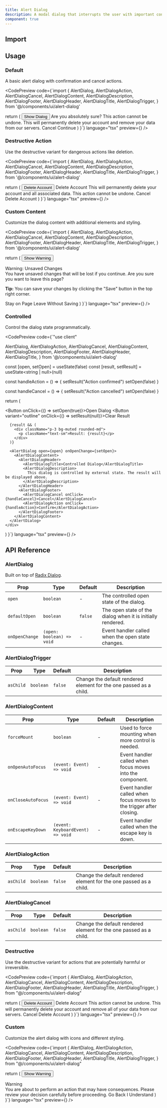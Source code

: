 ```yaml
---
title: Alert Dialog
description: A modal dialog that interrupts the user with important content and expects a response.
component: true
---
```


## Import

<CodePreview code="import { AlertDialog, AlertDialogAction, AlertDialogCancel, AlertDialogContent, AlertDialogDescription, AlertDialogFooter, AlertDialogHeader, AlertDialogTitle, AlertDialogTrigger } from '@/components/ui/alert-dialog'" language="tsx" />

## Usage

### Default

A basic alert dialog with confirmation and cancel actions.

<CodePreview 
  code={`import {
  AlertDialog,
  AlertDialogAction,
  AlertDialogCancel,
  AlertDialogContent,
  AlertDialogDescription,
  AlertDialogFooter,
  AlertDialogHeader,
  AlertDialogTitle,
  AlertDialogTrigger,
} from '@/components/ui/alert-dialog'

  return (
    <AlertDialog>
      <AlertDialogTrigger asChild>
        <Button variant="outline">Show Dialog</Button>
      </AlertDialogTrigger>
      <AlertDialogContent>
        <AlertDialogHeader>
          <AlertDialogTitle>Are you absolutely sure?</AlertDialogTitle>
          <AlertDialogDescription>
            This action cannot be undone. This will permanently delete your
            account and remove your data from our servers.
          </AlertDialogDescription>
        </AlertDialogHeader>
        <AlertDialogFooter>
          <AlertDialogCancel>Cancel</AlertDialogCancel>
          <AlertDialogAction>Continue</AlertDialogAction>
        </AlertDialogFooter>
      </AlertDialogContent>
    </AlertDialog>
  )
}`} 
  language="tsx" 
  preview={<AlertDialogDefault />} 
/>

### Destructive Action

Use the destructive variant for dangerous actions like deletion.

<CodePreview 
  code={`import {
  AlertDialog,
  AlertDialogAction,
  AlertDialogCancel,
  AlertDialogContent,
  AlertDialogDescription,
  AlertDialogFooter,
  AlertDialogHeader,
  AlertDialogTitle,
  AlertDialogTrigger,
} from '@/components/ui/alert-dialog'

  return (
    <AlertDialog>
      <AlertDialogTrigger asChild>
        <Button variant="destructive">Delete Account</Button>
      </AlertDialogTrigger>
      <AlertDialogContent>
        <AlertDialogHeader>
          <AlertDialogTitle>Delete Account</AlertDialogTitle>
          <AlertDialogDescription>
            This will permanently delete your account and all associated data.
            This action cannot be undone.
          </AlertDialogDescription>
        </AlertDialogHeader>
        <AlertDialogFooter>
          <AlertDialogCancel>Cancel</AlertDialogCancel>
          <AlertDialogAction className="bg-destructive text-destructive-foreground hover:bg-destructive/90">
            Delete Account
          </AlertDialogAction>
        </AlertDialogFooter>
      </AlertDialogContent>
    </AlertDialog>
  )
}`} 
  language="tsx" 
  preview={<AlertDialogDestructive />} 
/>

### Custom Content

Customize the dialog content with additional elements and styling.

<CodePreview 
  code={`import {
  AlertDialog,
  AlertDialogAction,
  AlertDialogCancel,
  AlertDialogContent,
  AlertDialogDescription,
  AlertDialogFooter,
  AlertDialogHeader,
  AlertDialogTitle,
  AlertDialogTrigger,
} from '@/components/ui/alert-dialog'

  return (
    <AlertDialog>
      <AlertDialogTrigger asChild>
        <Button variant="outline">
          <LucideIcon name="AlertTriangle" className="mr-2 h-4 w-4" />
          Show Warning
        </Button>
      </AlertDialogTrigger>
      <AlertDialogContent>
        <AlertDialogHeader>
          <div className="flex items-center gap-2">
            <LucideIcon name="AlertTriangle" className="h-5 w-5 text-yellow-500" />
            <AlertDialogTitle>Warning: Unsaved Changes</AlertDialogTitle>
          </div>
          <AlertDialogDescription>
            You have unsaved changes that will be lost if you continue.
            Are you sure you want to leave this page?
          </AlertDialogDescription>
        </AlertDialogHeader>
        <div className="my-4 p-4 bg-yellow-50 border border-yellow-200 rounded-md">
          <p className="text-sm text-yellow-800">
            <strong>Tip:</strong> You can save your changes by clicking the "Save" button
            in the top right corner.
          </p>
        </div>
        <AlertDialogFooter>
          <AlertDialogCancel>Stay on Page</AlertDialogCancel>
          <AlertDialogAction>Leave Without Saving</AlertDialogAction>
        </AlertDialogFooter>
      </AlertDialogContent>
    </AlertDialog>
  )
}`} 
  language="tsx" 
  preview={<AlertDialogCustom />} 
/>

### Controlled

Control the dialog state programmatically.

<CodePreview 
  code={`"use client"

  AlertDialog,
  AlertDialogAction,
  AlertDialogCancel,
  AlertDialogContent,
  AlertDialogDescription,
  AlertDialogFooter,
  AlertDialogHeader,
  AlertDialogTitle,
} from '@/components/ui/alert-dialog'

  const [open, setOpen] = useState(false)
  const [result, setResult] = useState<string | null>(null)

  const handleAction = () => {
    setResult("Action confirmed")
    setOpen(false)
  }

  const handleCancel = () => {
    setResult("Action cancelled")
    setOpen(false)
  }

  return (
    <div className="space-y-4">
      <div className="flex gap-2">
        <Button onClick={() => setOpen(true)}>Open Dialog</Button>
        <Button variant="outline" onClick={() => setResult(null)}>Clear Result</Button>
      </div>
      
      {result && (
        <div className="p-3 bg-muted rounded-md">
          <p className="text-sm">Result: {result}</p>
        </div>
      )}

      <AlertDialog open={open} onOpenChange={setOpen}>
        <AlertDialogContent>
          <AlertDialogHeader>
            <AlertDialogTitle>Controlled Dialog</AlertDialogTitle>
            <AlertDialogDescription>
              This dialog is controlled by external state. The result will be displayed above.
            </AlertDialogDescription>
          </AlertDialogHeader>
          <AlertDialogFooter>
            <AlertDialogCancel onClick={handleCancel}>Cancel</AlertDialogCancel>
            <AlertDialogAction onClick={handleAction}>Confirm</AlertDialogAction>
          </AlertDialogFooter>
        </AlertDialogContent>
      </AlertDialog>
    </div>
  )
}`} 
  language="tsx" 
  preview={<AlertDialogControlled />} 
/>

## API Reference

### AlertDialog

Built on top of [Radix Dialog](https://www.radix-ui.com/docs/primitives/components/dialog).

| Prop | Type | Default | Description |
| --- | --- | --- | --- |
| `open` | `boolean` | - | The controlled open state of the dialog. |
| `defaultOpen` | `boolean` | `false` | The open state of the dialog when it is initially rendered. |
| `onOpenChange` | `(open: boolean) => void` | - | Event handler called when the open state changes. |

### AlertDialogTrigger

| Prop | Type | Default | Description |
| --- | --- | --- | --- |
| `asChild` | `boolean` | `false` | Change the default rendered element for the one passed as a child. |

### AlertDialogContent

| Prop | Type | Default | Description |
| --- | --- | --- | --- |
| `forceMount` | `boolean` | - | Used to force mounting when more control is needed. |
| `onOpenAutoFocus` | `(event: Event) => void` | - | Event handler called when focus moves into the component. |
| `onCloseAutoFocus` | `(event: Event) => void` | - | Event handler called when focus moves to the trigger after closing. |
| `onEscapeKeyDown` | `(event: KeyboardEvent) => void` | - | Event handler called when the escape key is down. |

### AlertDialogAction

| Prop | Type | Default | Description |
| --- | --- | --- | --- |
| `asChild` | `boolean` | `false` | Change the default rendered element for the one passed as a child. |

### AlertDialogCancel

| Prop | Type | Default | Description |
| --- | --- | --- | --- |
| `asChild` | `boolean` | `false` | Change the default rendered element for the one passed as a child. |

### Destructive

Use the destructive variant for actions that are potentially harmful or irreversible.

<CodePreview 
  code={`import {
  AlertDialog,
  AlertDialogAction,
  AlertDialogCancel,
  AlertDialogContent,
  AlertDialogDescription,
  AlertDialogFooter,
  AlertDialogHeader,
  AlertDialogTitle,
  AlertDialogTrigger,
} from "@/components/ui/alert-dialog"

  return (
    <AlertDialog>
      <AlertDialogTrigger asChild>
        <Button variant="destructive">Delete Account</Button>
      </AlertDialogTrigger>
      <AlertDialogContent>
        <AlertDialogHeader>
          <AlertDialogTitle>Delete Account</AlertDialogTitle>
          <AlertDialogDescription>
            This action cannot be undone. This will permanently delete your
            account and remove all of your data from our servers.
          </AlertDialogDescription>
        </AlertDialogHeader>
        <AlertDialogFooter>
          <AlertDialogCancel>Cancel</AlertDialogCancel>
          <AlertDialogAction className="bg-destructive text-destructive-foreground hover:bg-destructive/90">
            Delete Account
          </AlertDialogAction>
        </AlertDialogFooter>
      </AlertDialogContent>
    </AlertDialog>
  )
}`} 
  language="tsx" 
  preview={<AlertDialogDestructive />} 
/>

### Custom

Customize the alert dialog with icons and different styling.

<CodePreview 
  code={`import {
  AlertDialog,
  AlertDialogAction,
  AlertDialogCancel,
  AlertDialogContent,
  AlertDialogDescription,
  AlertDialogFooter,
  AlertDialogHeader,
  AlertDialogTitle,
  AlertDialogTrigger,
} from "@/components/ui/alert-dialog"

  return (
    <AlertDialog>
      <AlertDialogTrigger asChild>
        <Button variant="outline">
          <LucideIcon name="AlertTriangle" className="mr-2 h-4 w-4" />
          Show Warning
        </Button>
      </AlertDialogTrigger>
      <AlertDialogContent>
        <AlertDialogHeader>
          <div className="flex items-center gap-2">
            <LucideIcon name="AlertTriangle" className="h-5 w-5 text-amber-500" />
            <AlertDialogTitle>Warning</AlertDialogTitle>
          </div>
          <AlertDialogDescription>
            You are about to perform an action that may have consequences.
            Please review your decision carefully before proceeding.
          </AlertDialogDescription>
        </AlertDialogHeader>
        <AlertDialogFooter>
          <AlertDialogCancel>Go Back</AlertDialogCancel>
          <AlertDialogAction className="bg-amber-500 text-white hover:bg-amber-600">
            I Understand
          </AlertDialogAction>
        </AlertDialogFooter>
      </AlertDialogContent>
    </AlertDialog>
  )
}`} 
  language="tsx" 
  preview={<AlertDialogCustom />} 
/>